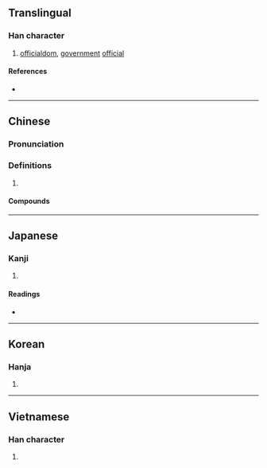 {{character info/new}}
==Translingual==

===Han character===
{{Han char|rn=40|rad=宀|as=06|sn=9|four=30717|canj=JSLL|ids=⿱宀臣}}

# [[officialdom]], [[government]] [[official]]

====References====
* {{Han ref|kx=0285.040|dkj=07138|dj=0563.060|hdz=20924.010|uh=5BA6|ud=23462|bh=ABC6|bd=43974}}

----

==Chinese==
{{zh-forms}}

===Pronunciation===
{{zh-pron
|m=huàn
|c=waan6
|mn=hoān
|mc=y
|oc=y
|cat=
}}

===Definitions===
{{zh-hanzi}}

# {{rfdef|zh}}

====Compounds====
{{zh-der|宦官|官宦|宦遊|宦途|宦豎|游宦|閹宦}}

----

==Japanese==

===Kanji===
{{ja-kanji|grade=|rs=宀06}}

# {{defn|lang=ja|sort=宀06}}

====Readings====
* {{ja-readings|goon=[[げん]] (gen)|kanon=[[かん]] (kan)|kun=[[つかえる]] (tsukaeru), [[まなぶ]] (manabu)}}

----

==Korean==

===Hanja===
{{ko-hanja|hangeul=환|rv=hwan|mr=hwan}}

# {{defn|lang=ko|sort=宀06}}

----

==Vietnamese==

===Han character===
{{vi-hantu|hoạn|rs=宀06}}

# {{defn|lang=vi}}